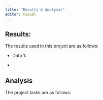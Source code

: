 ```yaml
---
title: "Results & Analysis"
editor: visual
---
```


## Results:

The results used in this project are as follows:

-   Data 1:

-   

## Analysis

The project tasks are as follows:
